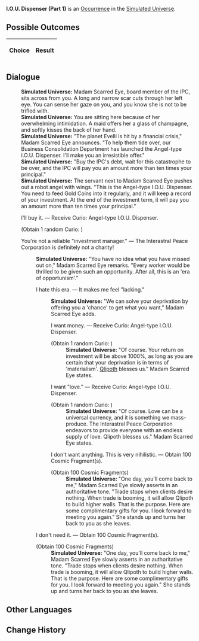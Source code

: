 {{Simulated Universe Event Infobox
|title         = I.O.U. Dispenser (Part 1)
|image         = Random Event Bond.png
|type          =
|domains_su    = Occurrence
|domains_ext   = 
|domains_swarm = 
|domains_gng   = 
|requirements  =
|prev          = {{tx}}
|next          = {{tx}}
|indexRewards  =
|characters    = Qlipoth
}}
'''I.O.U. Dispenser (Part 1)''' is an [[Simulated Universe/Occurrence|Occurrence]] in the [[Simulated Universe]].

==Possible Outcomes==
{| class="article-table"
!Choice
!Result

|}

<!--
==Gameplay Notes==

-->
==Dialogue==
{{Dialogue Start}}
:'''Simulated Universe:''' Madam Scarred Eye, board member of the IPC, sits across from you. A long and narrow scar cuts through her left eye. You can sense her gaze on you, and you know she is not to be trifled with.
:'''Simulated Universe:''' You are sitting here because of her overwhelming intimidation. A maid offers her a glass of champagne, and softly kisses the back of her hand.
:'''Simulated Universe:''' "The planet Evelli is hit by a financial crisis," Madam Scarred Eye announces. "To help them tide over, our Business Consolidation Department has launched the Angel-type I.O.U. Dispenser. I'll make you an irresistible offer."
:'''Simulated Universe:''' "Buy the IPC's debt, wait for this catastrophe to be over, and the IPC will pay you an amount more than ten times your principal."
:'''Simulated Universe:''' The servant next to Madam Scarred Eye pushes out a robot angel with wings. "This is the Angel-type I.O.U. Dispenser. You need to feed Gold Coins into it regularly, and it will keep a record of your investment. At the end of the investment term, it will pay you an amount more than ten times your principal."
:{{DIcon|Star}} I'll buy it. &mdash; Receive Curio: Angel-type I.O.U. Dispenser.
:;(Obtain 1 random Curio<nowiki>:</nowiki> {{Item|Angel-type I.O.U. Dispenser|20|type=Curio|link=Simulated_Universe/Curio#Angel-type_I.O.U._Dispenser}})
:{{DIcon|Star}} You're not a reliable "investment manager." &mdash; The Interastral Peace Corporation is definitely not a charity!
::'''Simulated Universe:''' "You have no idea what you have missed out on," Madam Scarred Eye remarks. "Every worker would be thrilled to be given such an opportunity. After all, this is an 'era of opportunism'."
::{{DIcon|Star}} I hate this era. &mdash; It makes me feel "lacking."
:::'''Simulated Universe:''' "We can solve your deprivation by offering you a 'chance' to get what you want," Madam Scarred Eye adds.
:::{{DIcon|Star}} I want money. &mdash; Receive Curio: Angel-type I.O.U. Dispenser.
:::;(Obtain 1 random Curio<nowiki>:</nowiki> {{Item|Angel-type I.O.U. Dispenser|20|type=Curio|link=Simulated_Universe/Curio#Angel-type_I.O.U._Dispenser}})
::::'''Simulated Universe:''' "Of course. Your return on investment will be above 1000%, as long as you are certain that your deprivation is in terms of 'materialism'. [[Qlipoth]] blesses us." Madam Scarred Eye states.
:::{{DIcon|Star}} I want "love." &mdash; Receive Curio: Angel-type I.O.U. Dispenser.
:::;(Obtain 1 random Curio<nowiki>:</nowiki> {{Item|Angel-type I.O.U. Dispenser|20|type=Curio|link=Simulated_Universe/Curio#Angel-type_I.O.U._Dispenser}})
::::'''Simulated Universe:''' "Of course. Love can be a universal currency, and it is something we mass-produce. The Interastral Peace Corporation endeavors to provide everyone with an endless supply of love. Qlipoth blesses us." Madam Scarred Eye states.
:::{{DIcon|Star}} I don't want anything. This is very nihilistic. &mdash; Obtain 100 Cosmic Fragment(s).
:::;(Obtain 100 Cosmic Fragments)
::::'''Simulated Universe:''' "One day, you'll come back to me," Madam Scarred Eye slowly asserts in an authoritative tone. "Trade stops when clients desire nothing. When trade is booming, it will allow Qlipoth to build higher walls. That is the purpose. Here are some complimentary gifts for you. I look forward to meeting you again." She stands up and turns her back to you as she leaves.
::{{DIcon|Star}} I don't need it. &mdash; Obtain 100 Cosmic Fragment(s).
::;(Obtain 100 Cosmic Fragments)
:::'''Simulated Universe:''' "One day, you'll come back to me," Madam Scarred Eye slowly asserts in an authoritative tone. "Trade stops when clients desire nothing. When trade is booming, it will allow Qlipoth to build higher walls. That is the purpose. Here are some complimentary gifts for you. I look forward to meeting you again." She stands up and turns her back to you as she leaves.
{{Dialogue End}}

==Other Languages==
{{Other Languages
|en    = I.O.U. Dispenser (Part 1)
|zhs   = 谢债发行机（其一）
|zht   = 謝債發行機（其一）
|ja    = {{Rubi|謝債発行機|しゃさいはっこうき}}（その1）
|ko    = 사채발행기 (1)
|es    = Dispensador de deuda (I)
|fr    = Accumulateur de dettes (partie 1)
|ru    = Распределитель займов I
|th    = I.O.U. Dispenser (1)
|vi    = Máy Nhắc Nợ 1
|de    = Schuldscheinspender (Teil 1)
|id    = I.O.U. Dispenser (1)
|pt    = Dispensador de Promissórias (Parte 1)
}}

==Change History==
{{Change History|1.0}}
